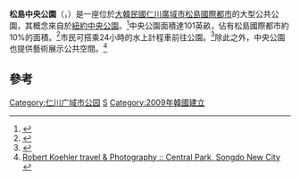 {{Infobox building
|name               = 松島中央公園
|native_name        = {{lang|ko|송도중앙공원}} / {{lang|ko|松島中央公園}}<br>Songdo Central Park
|location           = {{KOR}} [[松島國際都市|松島國際都市]]
|coordinates        = 
|caption            = 
|image              = Songdo International Business District 12.JPG
|image_size         = 
|building_type      = 公共公園
|roof               = 
|floor_count        = 
|elevator_count     = 
|status             = Complete
|start_date         = 
|est_completion     = 
|opening            = 2009年8月
|floor_area         = {{convert|101|acre}} <ref>[http://www.kpf.com/project.asp?T=2&ID=102 KPF :: Songdo Central Park <!-- Bot generated title -->] {{webarchive|url=https://web.archive.org/web/20110927004622/http://www.kpf.com/project.asp?T=2&ID=102 |date=2011-09-27 }}</ref>
|developer          = {{flagicon|KOR}} [[浦項鋼鐵|浦項物產]]
|architect          = {{flagicon|USA}} [[美國KPF建築師事務所|美國KPF建築師事務所]]<ref>[http://www.kpf.com/project.asp?T=2&ID=102 KPF :: Songdo Central Park<!-- Bot generated title -->] {{webarchive|url=https://web.archive.org/web/20110927004622/http://www.kpf.com/project.asp?T=2&ID=102 |date=2011-09-27 }}</ref>
}}
'''松島中央公園'''（{{lang-ko|송도중앙공원 / 松島中央公園}}，{{lang-en|Songdo Central Park}}）是一座位於[[大韓民國|大韓民國]][[仁川廣域市|仁川廣域市]][[松島國際都市|松島國際都市]]的大型公共公園，其概念來自於[[紐約中央公園|紐約中央公園]]。<ref>{{Cite web |url=http://www.koreatimes.co.kr/www/news/nation/2009/08/113_49677.html |title=The Korea Times :: Bringing Central Park to New Songdo City<!-- Bot generated title --> |access-date=2014-07-23 |archive-date=2019-09-21 |archive-url=https://web.archive.org/web/20190921100825/http://www.koreatimes.co.kr/www/news/nation/2009/08/113_49677.html |dead-url=no }}</ref>中央公園面積達101英畝，佔有松島國際都市約10%的面積。<ref>{{Cite web |url=http://www.songdo.com/songdo-international-business-district/the-city/lifestyle/central-park.aspx |title=Songdo IBD :: Central Park<!-- Bot generated title --> |accessdate=2014-07-23 |archive-date=2013-02-02 |archive-url=https://archive.is/20130202180653/http://www.songdo.com/songdo-international-business-district/the-city/lifestyle/central-park.aspx |dead-url=yes }}</ref>市民可搭乘24小時的水上計程車前往公園。<ref>{{Cite web |url=http://www.archdaily.com/118790/songdo-international-business-district-kpf/ |title=Arch Daily :: Songdo Central Park<!-- Bot generated title --> |access-date=2014-07-23 |archive-date=2020-11-30 |archive-url=https://web.archive.org/web/20201130204902/https://www.archdaily.com/118790/songdo-international-business-district-kpf |dead-url=no }}</ref>除此之外，中央公園也提供藝術展示公共空間。<ref>[http://www.rjkoehler.com/travelog/2010/10/central-park-songdo-new-city/ Robert Koehler travel & Photography :: Central Park, Songdo New City<!-- Bot generated title -->] {{webarchive|url=https://web.archive.org/web/20110114211824/http://www.rjkoehler.com/travelog/2010/10/central-park-songdo-new-city/ |date=2011-01-14 }}</ref>

==參考==
{{reflist}}

{{韓國小作品}}
[[Category:仁川广域市公园|Category:仁川广域市公园]]
[[Category:松島國際都市|S]]
[[Category:2009年韓國建立|Category:2009年韓國建立]]